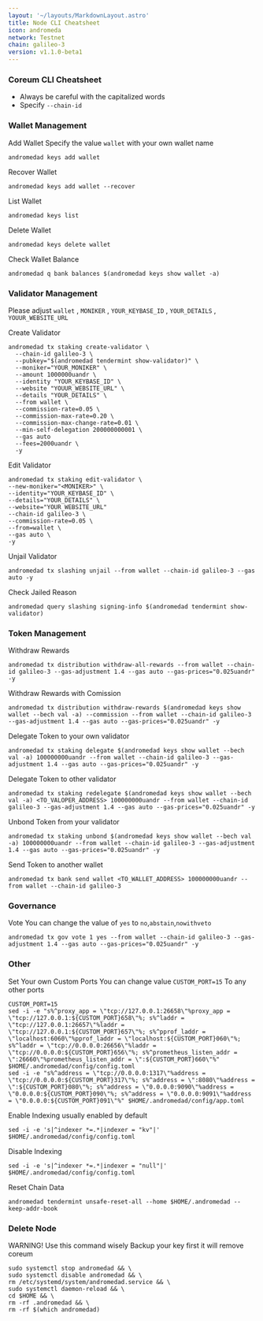 ```yaml
---
layout: '~/layouts/MarkdownLayout.astro'
title: Node CLI Cheatsheet
icon: andromeda
network: Testnet
chain: galileo-3
version: v1.1.0-beta1
---
```


### Coreum CLI Cheatsheet

- Always be careful with the capitalized words
- Specify `--chain-id`

### Wallet Management

Add Wallet
Specify the value `wallet` with your own wallet name

```
andromedad keys add wallet
```

Recover Wallet
```
andromedad keys add wallet --recover
```

List Wallet
```
andromedad keys list
```

Delete Wallet
```
andromedad keys delete wallet
```

Check Wallet Balance
```
andromedad q bank balances $(andromedad keys show wallet -a)
```

### Validator Management

Please adjust `wallet` , `MONIKER` , `YOUR_KEYBASE_ID` , `YOUR_DETAILS` , `YOUUR_WEBSITE_URL`

Create Validator
```
andromedad tx staking create-validator \
  --chain-id galileo-3 \
  --pubkey="$(andromedad tendermint show-validator)" \
  --moniker="YOUR_MONIKER" \
  --amount 1000000uandr \
  --identity "YOUR_KEYBASE_ID" \
  --website "YOUUR_WEBSITE_URL" \
  --details "YOUR_DETAILS" \
  --from wallet \
  --commission-rate=0.05 \
  --commission-max-rate=0.20 \
  --commission-max-change-rate=0.01 \
  --min-self-delegation 200000000001 \
  --gas auto
  --fees=2000uandr \
  -y
```

Edit Validator
```
andromedad tx staking edit-validator \
--new-moniker="<MONIKER>" \
--identity="YOUR_KEYBASE_ID" \
--details="YOUR_DETAILS" \
--website="YOUR_WEBSITE_URL"
--chain-id galileo-3 \
--commission-rate=0.05 \
--from=wallet \
--gas auto \
-y
```


Unjail Validator
```
andromedad tx slashing unjail --from wallet --chain-id galileo-3 --gas auto -y
```

Check Jailed Reason
```
andromedad query slashing signing-info $(andromedad tendermint show-validator)
```

### Token Management

Withdraw Rewards
```
andromedad tx distribution withdraw-all-rewards --from wallet --chain-id galileo-3 --gas-adjustment 1.4 --gas auto --gas-prices="0.025uandr" -y
```

Withdraw Rewards with Comission
```
andromedad tx distribution withdraw-rewards $(andromedad keys show wallet --bech val -a) --commission --from wallet --chain-id galileo-3 --gas-adjustment 1.4 --gas auto --gas-prices="0.025uandr" -y
```

Delegate Token to your own validator
```
andromedad tx staking delegate $(andromedad keys show wallet --bech val -a) 100000000uandr --from wallet --chain-id galileo-3 --gas-adjustment 1.4 --gas auto --gas-prices="0.025uandr" -y
```

Delegate Token to other validator
```
andromedad tx staking redelegate $(andromedad keys show wallet --bech val -a) <TO_VALOPER_ADDRESS> 100000000uandr --from wallet --chain-id galileo-3 --gas-adjustment 1.4 --gas auto --gas-prices="0.025uandr" -y
```

Unbond Token from your validator
```
andromedad tx staking unbond $(andromedad keys show wallet --bech val -a) 100000000uandr --from wallet --chain-id galileo-3 --gas-adjustment 1.4 --gas auto --gas-prices="0.025uandr" -y
```

Send Token to another wallet
```
andromedad tx bank send wallet <TO_WALLET_ADDRESS> 100000000uandr --from wallet --chain-id galileo-3
```

### Governance 

Vote
You can change the value of `yes` to `no`,`abstain`,`nowithveto`

```
andromedad tx gov vote 1 yes --from wallet --chain-id galileo-3 --gas-adjustment 1.4 --gas auto --gas-prices="0.025uandr" -y
```

### Other

Set Your own Custom Ports
You can change value `CUSTOM_PORT=15` To any other ports
```
CUSTOM_PORT=15
sed -i -e "s%^proxy_app = \"tcp://127.0.0.1:26658\"%proxy_app = \"tcp://127.0.0.1:${CUSTOM_PORT}658\"%; s%^laddr = \"tcp://127.0.0.1:26657\"%laddr = \"tcp://127.0.0.1:${CUSTOM_PORT}657\"%; s%^pprof_laddr = \"localhost:6060\"%pprof_laddr = \"localhost:${CUSTOM_PORT}060\"%; s%^laddr = \"tcp://0.0.0.0:26656\"%laddr = \"tcp://0.0.0.0:${CUSTOM_PORT}656\"%; s%^prometheus_listen_addr = \":26660\"%prometheus_listen_addr = \":${CUSTOM_PORT}660\"%" $HOME/.andromedad/config/config.toml
sed -i -e "s%^address = \"tcp://0.0.0.0:1317\"%address = \"tcp://0.0.0.0:${CUSTOM_PORT}317\"%; s%^address = \":8080\"%address = \":${CUSTOM_PORT}080\"%; s%^address = \"0.0.0.0:9090\"%address = \"0.0.0.0:${CUSTOM_PORT}090\"%; s%^address = \"0.0.0.0:9091\"%address = \"0.0.0.0:${CUSTOM_PORT}091\"%" $HOME/.andromedad/config/app.toml
```

Enable Indexing usually enabled by default
```
sed -i -e 's|^indexer *=.*|indexer = "kv"|' $HOME/.andromedad/config/config.toml
```

Disable Indexing
```
sed -i -e 's|^indexer *=.*|indexer = "null"|' $HOME/.andromedad/config/config.toml
```

Reset Chain Data
```
andromedad tendermint unsafe-reset-all --home $HOME/.andromedad --keep-addr-book
```

### Delete Node

WARNING! Use this command wisely 
Backup your key first it will remove coreum

```
sudo systemctl stop andromedad && \
sudo systemctl disable andromedad && \
rm /etc/systemd/system/andromedad.service && \
sudo systemctl daemon-reload && \
cd $HOME && \
rm -rf .andromedad && \
rm -rf $(which andromedad)
```

